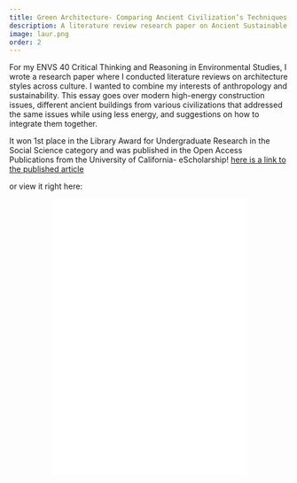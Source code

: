 ```yaml
---
title: Green Architecture- Comparing Ancient Civilization’s Techniques to Today’s
description: A literature review research paper on Ancient Sustainable Architecture Techniques and modern alternatives, won the Library Award for Undergraduate Research 1st place for social studies. 
image: laur.png
order: 2
---
```


For my ENVS 40 Critical Thinking and Reasoning in Environmental Studies, I wrote a research paper where I conducted literature reviews on architecture styles across culture. I wanted to combine my interests of anthropology and sustainability. This essay goes over modern high-energy construction issues, different ancient buildings from various civilizations that addressed the same issues while using less energy, and suggestions on how to integrate them together.

It won 1st place in the Library Award for Undergraduate Research in the Social Science category and was published in the Open Access Publications from the University of California- eScholarship! [here is a link to the published article](https://escholarship.org/uc/item/1198n2k9)

or view it right here:

```{=html}
<div style="text-align: center;">
  <iframe src="/posts/Architecture/Green Architecture.pdf" width="70%" height="500px" style="border: none; display: inline-block;"></iframe>
</div>
```
